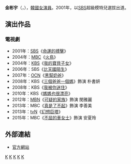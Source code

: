 {{blpunsourced|time=2016-10-09T21:44:48+00:00}}
{{藝人
| 姓名 = 金彬宇
| 外文名 =김빈우
| 類型 = 女演員
| 圖片 = Kim Bin-Woo.jpg
| 本名 = 金智英（{{lang|ko|김지영}}）
| 國籍 = {{KOR}}
| 出生日期 = {{birth_date_and_age|1982|10|5}}
| 出生地 = {{KOR}}[[大邱廣域市|大邱廣域市]]
| 語言 = [[韓語|韓語]]、[[英語|英語]]
| 教育程度 = 京文大學 模特兒學系畢業
| 出道日期 = 2001年
| 經紀公司 = Kone Stars
}}

'''金彬宇'''（{{lang-ko|'''김빈우'''}}，{{bd|1982年|10月5日|catIdx=K金}}），[[韓國|韓國]][[女演員|女演員]]。2001年，以[[SBS_(韓國)|SBS]]超級模特兒選拔出道。

==演出作品==
===電視劇===
*2001年：[[SBS_(韓國)|SBS]]《[[命運的搏擊|命運的搏擊]]》
*2004年：[[文化廣播_(韓國)|MBC]]《[[火鳥_(韓國電視劇)|火鳥]]》
*2004年：[[韓國放送公社|KBS]]《[[我的寶貝子女|我的寶貝子女]]》
*2006年：SBS《[[比天國陌生|比天國陌生]]》
*2007年：[[OCN|OCN]]《[[黑幫奶爸|黑幫奶爸]]》
*2008年：KBS《[[三個爸爸一個媽|三個爸爸一個媽]]》飾演 朴書妍
*2008年：KBS《[[我被你迷住|我被你迷住]]》
*2010年：KBS《[[媽媽也很漂亮|媽媽也很漂亮]]》
*2012年：[[MBN|MBN]]《[[可疑的家族|可疑的家族]]》飾演 閔雅麗
*2013年：MBC《[[真是了不起|真是了不起]]》飾演 李善美
*2013年：[[tvN|tvN]]《[[幻想巨塔|幻想巨塔]]》
*2015年：MBC《[[不屈的車女士|不屈的車女士]]》飾演 安夏玲

==外部連結==
*[http://www.koengroup.co.kr/contents/tn/stars_pr2.asp?idx=93 官方網站] {{Wayback|url=http://www.koengroup.co.kr/contents/tn/stars_pr2.asp?idx=93 |date=20160304193139 }}{{ko}}

{{無限女孩}}

[[Category:韓國電視女演員|K]]
[[Category:韓國女性模特兒|K]]
[[Category:無限Girls|K]]
[[Category:大邱廣域市出身人物|K]]
[[Category:金姓|K]]